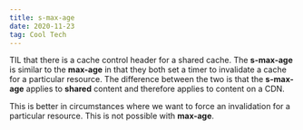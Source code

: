 ```yaml
---
title: s-max-age
date: 2020-11-23
tag: Cool Tech
---
```



TIL that there is a cache control header for a shared cache. The **s-max-age**
is similar to the **max-age** in that they both set a timer to invalidate a cache
for a particular resource. The difference between the two is that the **s-max-age**
applies to **shared** content and therefore applies to content on a CDN.

This is better in circumstances where we want to force an invalidation for a particular resource.
This is not possible with **max-age**.

